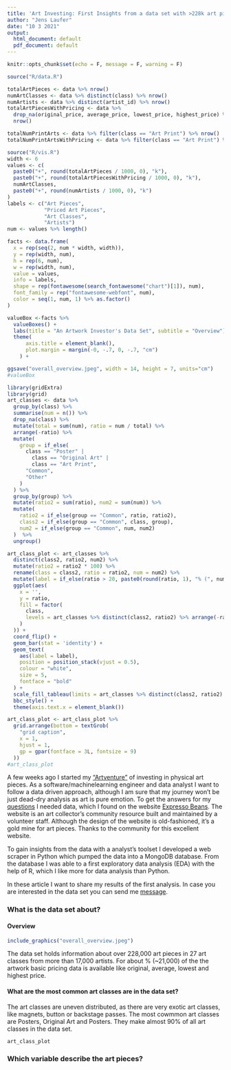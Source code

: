 ```yaml
---
title: 'Art Investing: First Insights from a data set with >228k art pieces'
author: "Jens Laufer"
date: "10 3 2021"
output:
  html_document: default
  pdf_document: default
---
```


```r
knitr::opts_chunk$set(echo = F, message = F, warning = F)
```

```r
source("R/data.R")
```



```r
totalArtPieces <- data %>% nrow()
numArtClasses <- data %>% distinct(class) %>% nrow()
numArtists <- data %>% distinct(artist_id) %>% nrow()
totalArtPiecesWithPricing <- data %>% 
  drop_na(original_price, average_price, lowest_price, highest_price) %>% 
  nrow() 

totalNumPrintArts <- data %>% filter(class == "Art Print") %>% nrow() 
totalNumPrintArtsWithPricing <- data %>% filter(class == "Art Print") %>% drop_na(original_price, average_price, lowest_price, highest_price) %>% nrow() 
```


```r
source("R/vis.R")
width <- 6
values <- c(
  paste0("+", round(totalArtPieces / 1000, 0), "k"),
  paste0("+", round(totalArtPiecesWithPricing / 1000, 0), "k"),
  numArtClasses,
  paste0("+", round(numArtists / 1000, 0), "k")
)
labels <- c("Art Pieces",
            "Priced Art Pieces",
            "Art Classes",
            "Artists")
num <- values %>% length()

facts <- data.frame(
  x = rep(seq(2, num * width, width)),
  y = rep(width, num),
  h = rep(6, num),
  w = rep(width, num),
  value = values,
  info = labels,
  shape = rep(fontawesome(search_fontawesome("chart")[1]), num),
  font_family = rep("fontawesome-webfont", num),
  color = seq(1, num, 1) %>% as.factor()
)

valueBox <-facts %>% 
  valueBoxes() +
  labs(title = "An Artwork Investor's Data Set", subtitle = "Overview") +
  theme(
      axis.title = element_blank(),
      plot.margin = margin(-0, -.7, 0, -.7, "cm")
    ) +

ggsave("overall_overview.jpeg", width = 14, height = 7, units="cm")
#valueBox
```


```r
library(gridExtra)
library(grid)
art_classes <- data %>%
  group_by(class) %>%
  summarise(num = n()) %>%
  drop_na(class) %>%
  mutate(total = sum(num), ratio = num / total) %>%
  arrange(-ratio) %>%
  mutate(
    group = if_else(
      class == "Poster" |
        class == "Original Art" |
        class == "Art Print",
      "Common",
      "Other"
    )
  ) %>%
  group_by(group) %>%
  mutate(ratio2 = sum(ratio), num2 = sum(num)) %>%
  mutate(
    ratio2 = if_else(group == "Common", ratio, ratio2),
    class2 = if_else(group == "Common", class, group),
    num2 = if_else(group == "Common", num, num2)
  )  %>%
  ungroup()

art_class_plot <- art_classes %>%
  distinct(class2, ratio2, num2) %>%
  mutate(ratio2 = ratio2 * 100) %>%
  rename(class = class2, ratio = ratio2, num = num2) %>%
  mutate(label = if_else(ratio > 20, paste0(round(ratio, 1), "% (", num, ")"), paste0(round(ratio, 1), "%"))) %>%
  ggplot(aes(
    x = '',
    y = ratio,
    fill = factor(
      class,
      levels = art_classes %>% distinct(class2, ratio2) %>% arrange(-ratio2) %>% pull(class2)
    )
  )) +
  coord_flip() +
  geom_bar(stat = 'identity') +
  geom_text(
    aes(label = label),
    position = position_stack(vjust = 0.5),
    colour = "white",
    size = 5,
    fontface = "bold"
  ) +
  scale_fill_tableau(limits = art_classes %>% distinct(class2, ratio2) %>% arrange(ratio2) %>% pull(class2)) +
  bbc_style() +
  theme(axis.text.x = element_blank())

art_class_plot <- art_class_plot %>% 
  grid.arrange(bottom = textGrob(
    "grid caption",
    x = 1,
    hjust = 1,
    gp = gpar(fontface = 3L, fontsize = 9)
  ))
#art_class_plot
```


A few weeks ago I started my ["Artventure"]() of investing in physical art pieces. As a software/machinelearning engineer and data analyst I want to follow a data driven approach, although I am sure that my journey won't be just dead-dry analysis as art is pure emotion. To get the answers for my [questions]() I needed data, which I found on the website [Expresso Beans](https://expressobeans.com). The website is an art collector's community resource built and maintained by a volunteer staff. Although the design of the website is old-fashioned, it's a gold mine for art pieces. Thanks to the community for this excellent website.

To gain insights from the data with a analyst's toolset I developed a web scraper in Python which pumped the data into a MongoDB database. From the database I was able to a first exploratory data analysis (EDA) with the help of R, which I like more for data analysis than Python.

In these article I want to share my results of the first analysis. In case you are interested in the data set you can send me [message](mailto:jens@artventure.com).

### What is the data set about?


#### Overview 

```r
include_graphics("overall_overview.jpeg")
```

The data set holds information about over 228,000 art pieces in 27 art classes from more than 17,000 artists. For about % (~21,000) of the the artwork basic pricing data is available like original, average, lowest and highest price.


#### What are the most common art classes are in the data set?

The art classes are uneven distributed, as there are very exotic art classes, like magnets, button or backstage passes. The most cowmmon art classes are Posters, Original Art and Posters. They make almost 90% of all art classes in the data set.


```r
art_class_plot
```



### Which variable describe the art pieces?